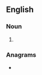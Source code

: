 {{also|shotgun}}
==English==

===Noun===
{{en-noun|~}}

# {{alternative spelling of|shotgun|lang=en}}

===Anagrams===
* {{anagrams|en|a=ghnostu|gunshot|hognuts|hutongs|noughts|unghost}}